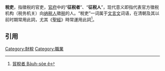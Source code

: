 
'''稅吏'''，指徵税的官吏，[[官府|官府]]中的“'''征税者'''”、“'''征税人'''”，现代意义即指代表官方徵税机构（税务机关）向[[纳税人|纳税人]]徵[[税收|税]]的人。“稅吏”一词属于[[文言文|文言文]]词语，在清朝及其以前时期常用此詞，尤其《[[聖經|聖經]]》時常運用此詞<ref>[https://www.bstwn.org/bmag/bmag25/bauhsoe.htm 貿稅者 Ba̍uh-sòe ê]</ref>。

== 引用 ==
{{Reflist|}}

[[Category:財稅|Category:財稅]]
[[Category:職業|Category:職業]]
{{wiktionary}}